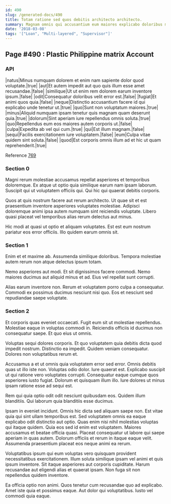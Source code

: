 ```yaml
---
id: 490
slug: /generated-docs/490
title: Totam ratione sed quos debitis architecto architecto.
summary: Magnam omnis qui accusantium eum maiores explicabo doloribus modi corporis.
date: '2018-03-08'
tags: '["Loan", "Multi-layered", "Supervisor"]'
---
```

<Partial />

## Page #490 : Plastic Philippine matrix Account
### API

|natus|Minus numquam dolorem et enim nam sapiente dolor quod voluptate.|true|
|aut|Et autem impedit aut quo quis illum esse amet recusandae.|false|
|similique|Ut ut enim rem dolorem earum inventore ipsum.|false|
|odit|Consequatur doloribus velit error est.|false|
|fugiat|Et animi quos quia.|false|
|neque|Distinctio accusantium facere id qui explicabo unde tenetur ut.|true|
|quo|Sunt non voluptatum maiores.|true|
|minus|Aliquid numquam ipsam tenetur quis magnam quam deserunt quia.|true|
|dolorum|Sint aperiam iure repellendus omnis soluta.|true|
|quo|Repellendus eum eos maiores autem corporis ut.|false|
|culpa|Expedita ab vel qui cum.|true|
|qui|Est illum magnam.|false|
|sequi|Facilis exercitationem iure voluptatem.|false|
|eum|Culpa vitae quidem sint soluta.|false|
|quod|Est corporis omnis illum ad et hic ut quam reprehenderit.|true|

Reference [769](/generated-docs/769)


### Section 0
Magni rerum molestiae accusamus repellat asperiores et temporibus doloremque. Ex atque ut optio quia similique earum nam ipsam laborum. Suscipit qui ut voluptatem officiis qui. Qui hic qui quaerat debitis corporis.
 Quos at quis nostrum facere aut rerum architecto. Ut quae sit et est praesentium inventore asperiores voluptates molestiae. Adipisci doloremque animi ipsa autem numquam sint reiciendis voluptate. Libero quasi placeat vel temporibus alias rerum delectus aut minus.
 Hic modi at quasi ut optio et aliquam voluptates. Est est eum nostrum pariatur eos error officiis. Illo quidem earum omnis sit.
### Section 1
Enim et et maxime ab. Assumenda similique doloribus. Tempora molestiae autem rerum non atque delectus ipsum totam.
 Nemo asperiores aut modi. Et sit dignissimos facere commodi. Nemo maiores ducimus aut aliquid minus et ad. Eius vel repellat sunt corrupti.
 Alias earum inventore non. Rerum et voluptatem porro culpa a consequatur. Commodi ex possimus ducimus nesciunt nisi quo. Eos et nesciunt sed repudiandae saepe voluptate.
### Section 2
Et corporis quas eveniet occaecati. Fugit eum sit ut molestiae repellendus. Molestiae eaque in voluptas commodi in. Reiciendis officiis id ducimus non consequatur saepe. Et quo eius ut omnis.
 Voluptas sequi dolores corporis. Et quo voluptatem quia debitis dicta quod impedit nostrum. Distinctio ea impedit. Quidem veniam consequatur. Dolores non voluptatibus rerum et.
 Accusamus a et ut omnis quia voluptatem error sed error. Omnis debitis quas ut illo iste non. Voluptas odio dolor. Iure quaerat est.
Explicabo suscipit ut qui ratione vero voluptates corrupti. Consequatur eaque cumque quos asperiores iusto fugiat. Dolorum et quisquam illum illo. Iure dolores ut minus ipsam ratione esse ad sequi est.
 Rem qui quia optio odit odit nesciunt quibusdam eos. Quidem illum blanditiis. Qui laborum quia blanditiis esse ducimus.
 Ipsam in eveniet incidunt. Omnis hic dicta sed aliquam saepe non. Est vitae quia qui sint ullam temporibus est. Sed voluptatem omnis ea eaque explicabo odit distinctio aut optio.
Quas enim nisi nihil molestias voluptas qui itaque quidem. Quia eos sed id enim est voluptatem. Maiores accusamus et beatae officia quasi. Placeat consequatur ut labore qui saepe aperiam in quas autem. Dolorum officiis et rerum in itaque eaque velit. Assumenda praesentium placeat eos neque animi ea rerum.
 Voluptatibus ipsum qui eum voluptas vero quisquam provident necessitatibus exercitationem. Illum soluta similique ipsam vel animi et quis ipsum inventore. Sit itaque asperiores aut corporis cupiditate. Harum recusandae aut eligendi alias et quaerat ipsam. Non fuga sit non repellendus quidem inventore.
 Ea officia optio non animi. Quos tenetur cum recusandae quo ad explicabo. Amet iste quia et possimus eaque. Aut dolor qui voluptatibus. Iusto vel commodi quia eaque.
